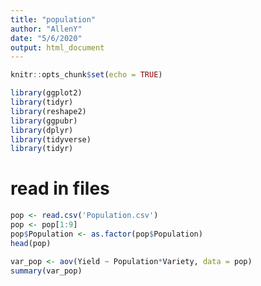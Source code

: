 ```yaml
---
title: "population"
author: "AllenY"
date: "5/6/2020"
output: html_document
---
```


```r
knitr::opts_chunk$set(echo = TRUE)
```

```r
library(ggplot2)
library(tidyr)
library(reshape2)
library(ggpubr)
library(dplyr)
library(tidyverse)
library(tidyr)
```

# read in files
```r
pop <- read.csv('Population.csv')
pop <- pop[1:9]
pop$Population <- as.factor(pop$Population)
head(pop)
```

```r
var_pop <- aov(Yield ~ Population*Variety, data = pop)
summary(var_pop)


```

